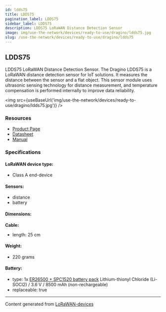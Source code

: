 ```yaml
---
id: ldds75
title: LDDS75
pagination_label: LDDS75
sidebar_label: LDDS75
description: LDDS75 LoRaWAN Distance Detection Sensor
image: img/use-the-network/devices/ready-to-use/dragino/ldds75.jpg
slug: /use-the-network/devices/ready-to-use/dragino/ldds75
---
```



## LDDS75

LDDS75 LoRaWAN Distance Detection Sensor.
The Dragino LDDS75 is a LoRaWAN distance detection sensor for IoT solutions. It measures the distance between the sensor and a flat object. This sensor module uses ultrasonic sensing technology for distance measurement, and temperature compensation is performed internally to improve data reliability.

<img src={useBaseUrl('img/use-the-network/devices/ready-to-use/dragino/ldds75.jpg')} />

### Resources

- [Product Page](http://www.dragino.com/products/lora-lorawan-end-node/item/161-ldds75.html)
- [Datasheet](https://www.dropbox.com/sh/d1i23dqtc6uo8ye/AAAkL7vwRMUDe3UuPHUaWOJ7a/Datasheet_LDDS75_LoRaWAN_Distance_Detection_Sensor.pdf?dl=0)
- [Manual](http://wiki.dragino.com/xwiki/bin/view/Main/User%20Manual%20for%20LoRaWAN%20End%20Nodes/LDDS75%20-%20LoRaWAN%20Distance%20Detection%20Sensor%20User%20Manual/)

### Specifications

#### LoRaWAN device type:
- Class A end-device

#### Sensors:

- distance
- battery

#### Dimensions:

**Cable:**
- length: 25 cm

#### Weight:

- 220 grams

#### Battery:

- type: 1x [ER26500 + SPC1520 battery pack](http://wiki.dragino.com/xwiki/bin/view/Main/How%20to%20calculate%20the%20battery%20life%20of%20Dragino%20sensors%3F/#H1.ER265002BSPC1520BatteryPack) Lithium-thionyl Chloride (Li-SOCl2) / 3.6 V / 8500 mAh (non-rechargeable)
- replaceable: true

---

Content generated from [LoRaWAN-devices](https://github.com/TheThingsNetwork/lorawan-devices)
